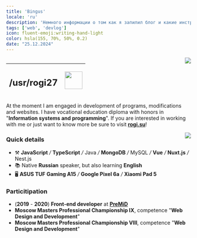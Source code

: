 ```yaml
---
title: 'Bingus'
locale: 'ru'
description: 'Немного информации о том как я запилил блог и какие инструменты я использовал.'
tags: ['web', 'devlog']
icon: fluent-emoji:writing-hand-light
color: hsla(155, 70%, 50%, 0.2)
date: "25.12.2024"
---
```


<img align="right" src="https://visitor-badge.glitch.me/badge?page_id=rogi27&left_color=black&right_color=turquoise" />

| <h2><b>/usr/rogi27</b></h2> | <img align="right" width="48" src="https://media4.giphy.com/media/7ai7UN3xf5b1JVYiQd/giphy.gif"> |
| :--- | ---: |

At the moment I am engaged in development of programs, modifications and websites. I have vocational education diploma with honors in "**Information systems and programming**".
If you are interested in working with me or just want to know more be sure to visit [__**rogi.su**__](https://rogi.su)!

<img align="right" src="https://github-readme-stats.vercel.app/api/top-langs/?username=rogi27&custom_title=%F0%9F%94%A5%20Most%20used%20languages&title_color=4ecba4&text_color=fff&langs_count=6&border_color=393e43&bg_color=121214&card_width=200" />

### Quick details

- ⚒️ **JavaScript** */* **TypeScript** */* Java */* **MongoDB** */* MySQL */* **Vue** */* **Nuxt.js** */* Nest.js
- 📚 Native **Russian** speaker, but also learning **English**
- 🖥 **ASUS TUF Gaming A15** */* **Google Pixel 6a** */* **Xiaomi Pad 5**

### Particitipation

- (**2019** - **2020**) **Front-end developer** at [**PreMiD**](https://premid.app/)
- **Moscow Masters Professional Championship IX**, competence "**Web Design and Development**"
- **Moscow Masters Professional Championship VIII**, competence "**Web Design and Development**"
